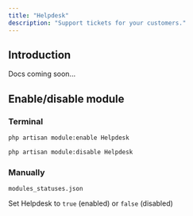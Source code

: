 ```yaml
---
title: "Helpdesk"
description: "Support tickets for your customers."
---
```


## Introduction

Docs coming soon...

## Enable/disable module

### Terminal

```bash
php artisan module:enable Helpdesk
```

```bash
php artisan module:disable Helpdesk
```

### Manually

`modules_statuses.json`

Set Helpdesk to `true` (enabled) or `false` (disabled)
